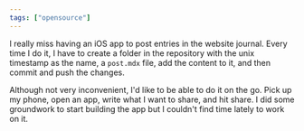```yaml
---
tags: ["opensource"]
---
```


I really miss having an iOS app to post entries in the website journal. Every time I do it, I have to create a folder in the repository with the unix timestamp as the name, a `post.mdx` file, add the content to it, and then commit and push the changes.

Although not very inconvenient, I'd like to be able to do it on the go. Pick up my phone, open an app, write what I want to share, and hit share. I did some groundwork to start building the app but I couldn't find time lately to work on it.
